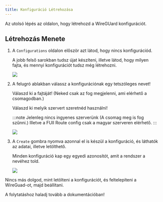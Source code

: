 ```yaml
---
title: Konfiguráció Létrehozása
---
```



Az utolsó lépés az oldalon, hogy létrehozd a WireGUard konfigurációt.

 ## Létrehozás Menete

<Steps>

1. A `Configurations` oldalon először azt látod, hogy nincs konfigurációd.

	A jobb felső sarokban tudsz újat készíteni, illetve látod, hogy milyen fajta, és mennyi konfigurációt tudsz még létrehozni.

	![](../../../../assets/create-config1.png)

2. A felugró ablakban válassz a konfigurációnak egy tetszóleges nevet!

	Válaszd ki a fajtáját! (Neked csak az fog megjelenni, ami elérhető a csomagodban.)
	
	Válaszd ki melyik szervert szeretnéd használni!

	:::note
	Jelenleg nincs ingyenes szerverünk (A csomag meg is fog szűnni.)
	Illetve a FUll Route config csak a magyar szerveren elérhető.
	:::

	![](../../../../assets/create-config2.png)

3. A `Create` gombra nyomva azonnal el is készül a konfiguráció, és láthatók az adatai, illetve letölthető.

	Minden konfiguráció kap egy egyedi azonosítót, amit a rendszer a nevéhez told.

	![](../../../../assets/create-config3.png)

</Steps>

Nincs más dolgod, mint letölteni a konfigurációt, és feltelepíteni a WireGuad-ot, majd beállítani.

A folytatáshoz haladj tovább a dokumentációban!
